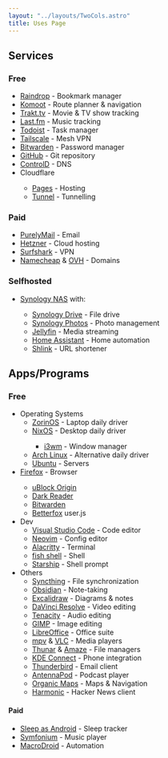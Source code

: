```yaml
---
layout: "../layouts/TwoCols.astro"
title: Uses Page
---
```



## Services

### Free

- <Logo src="raindrop" /> [Raindrop](https://raindrop.io/) - Bookmark manager
- <Logo src="komoot" /> [Komoot](https://www.komoot.com/) - Route planner &
  navigation
- <Logo src="trakt" /> [Trakt.tv](https://trakt.tv/) - Movie & TV show tracking
- <Logo src="lastfm" /> [Last.fm](https://www.last.fm/) - Music tracking
- <Logo src="todoist" /> [Todoist](https://todoist.com/) - Task manager
- <Logo src="tailscale" /> [Tailscale](https://tailscale.com/) - Mesh VPN
- <Logo src="bitwarden" /> [Bitwarden](https://bitwarden.com/) - Password
  manager
- <Logo src="github" /> [GitHub](https://github.com/) - Git repository
- <Logo src="controld" /> [ControlD](https://controld.com/free-dns) - DNS
- <Logo src="cloudflare" /> Cloudflare
  - [Pages](https://pages.cloudflare.com/) - Hosting
  - [Tunnel](https://developers.cloudflare.com/cloudflare-one/connections/connect-apps) - Tunnelling

### Paid

- <Logo src="purelymail" /> [PurelyMail](https://purelymail.com/) - Email
- <Logo src="hetzner" /> [Hetzner](https://hetzner.cloud/?ref=aTZxb3c7Zc1y) - Cloud hosting
- <Logo src="surfshark" /> [Surfshark](https://surfshark.club/friend/Q4pppam6) - VPN
- <Logo src="namecheap" /> [Namecheap](https://www.namecheap.com/) & <Logo src="ovh" /> [OVH](https://www.ovh.com/) - Domains

### Selfhosted

- <Logo src="synology" /> [Synology NAS](https://www.synology.com/en-global) with:

  - <Logo src="synologydrive" /> [Synology Drive](https://www.synology.com/en-global/dsm/feature/drive) - File drive
  - <Logo src="synologyphotos" /> [Synology Photos](https://www.synology.com/en-global/dsm/feature/photos) - Photo management
  - <Logo src="jellyfin" /> [Jellyfin](https://jellyfin.org/) - Media streaming
  - <Logo src="homeassistant" /> [Home Assistant](https://www.home-assistant.io/) - Home automation
  - <Logo src="shlink" /> [Shlink](https://shlink.io/) - URL shortener

## Apps/Programs

### Free

- Operating Systems
  - <Logo src="zorinos" /> [ZorinOS](https://zorinos.com/) - Laptop daily driver
  - <Logo src="nixos" /> [NixOS](https://nixos.org/) - Desktop daily driver
    - <Logo src="i3wm" /> [i3wm](https://i3wm.org/) - Window manager
  - <Logo src="archlinux" /> [Arch Linux](https://archlinux.org/) - Alternative daily driver
  - <Logo src="ubuntu" /> [Ubuntu](https://ubuntu.com/) - Servers
- <Logo src="firefox" /> [Firefox](https://www.mozilla.org/en-US/firefox/new/) - Browser
  - <Logo src="ublockorigin" /> [uBlock Origin](https://addons.mozilla.org/en-US/firefox/addon/ublock-origin/)
  - <Logo src="darkreader" /> [Dark Reader](https://addons.mozilla.org/en-US/firefox/addon/darkreader/)
  - <Logo src="bitwarden" /> [Bitwarden](https://addons.mozilla.org/en-US/firefox/addon/bitwarden-password-manager/)
  - [Betterfox](https://github.com/yokoffing/Betterfox) user.js
- Dev
  - <Logo src="vscode" /> [Visual Studio Code](https://code.visualstudio.com/) - Code editor
  - <Logo src="neovim" /> [Neovim](https://neovim.io/) - Config editor
  - <Logo src="alacritty" /> [Alacritty](https://alacritty.org/) - Terminal
  - <Logo src="fishshell" /> [fish shell](https://fishshell.com/) - Shell
  - <Logo src="starship" /> [Starship](https://starship.rs/) - Shell prompt
- Others
  - <Logo src="syncthing" /> [Syncthing](https://syncthing.net/) - File synchronization
  - <Logo src="obsidian" /> [Obsidian](https://obsidian.md/) - Note-taking
  - <Logo src="excalidraw" /> [Excalidraw](https://excalidraw.com) - Diagrams & notes
  - <Logo src="davinciresolve" /> [DaVinci Resolve](https://www.blackmagicdesign.com/products/davinciresolve) - Video editing
  - <Logo src="tenacity" /> [Tenacity](https://tenacityaudio.org/) - Audio editing
  - <Logo src="gimp" /> [GIMP](https://www.gimp.org/) - Image editing
  - <Logo src="libreoffice" /> [LibreOffice](https://www.libreoffice.org/) - Office suite
  - <Logo src="mpv" /> [mpv](https://mpv.io/) & <Logo src="vlc" /> [VLC](https://www.videolan.org/vlc/) - Media players
  - <Logo src="thunar" /> [Thunar](https://docs.xfce.org/xfce/thunar/start) & <Logo src="amaze" /> [Amaze](https://github.com/TeamAmaze/AmazeFileManager) - File managers
  - <Logo src="kdeconnect" /> [KDE Connect](https://kdeconnect.kde.org/) - Phone integration
  - <Logo src="thunderbird" /> [Thunderbird](https://www.thunderbird.net/) - Email client
  - <Logo src="antennapod" /> [AntennaPod](https://antennapod.org/) - Podcast player
  - <Logo src="organicmaps" /> [Organic Maps](https://organicmaps.app/) - Maps & Navigation
  - <Logo src="harmonic" /> [Harmonic](https://github.com/SimonHalvdansson/Harmonic-HN) - Hacker News client

#### Paid

- <Logo src="sleepasandroid" /> [Sleep as Android](https://sleep.urbandroid.org/) - Sleep tracker
- <Logo src="symphonium" /> [Symfonium](https://symfonium.app/) - Music player
- <Logo src="macrodroid" /> [MacroDroid](https://www.macrodroid.com/) - Automation
